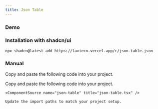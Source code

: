 ```yaml
---
title: Json Table
---
```


### Demo

<ComponentPreview name="json-table-demo" />

### Installation with shadcn/ui

```package-install
npx shadcn@latest add https://laviecn.vercel.app/r/json-table.json
```

### Manual

Copy and paste the following code into your project.

<Steps>
  <Step>
    Copy and paste the following code into your project.

    <ComponentSource name="json-table" title="json-table.tsx" />

  </Step>
  <Step>

    Update the import paths to match your project setup.

  </Step>
</Steps>
